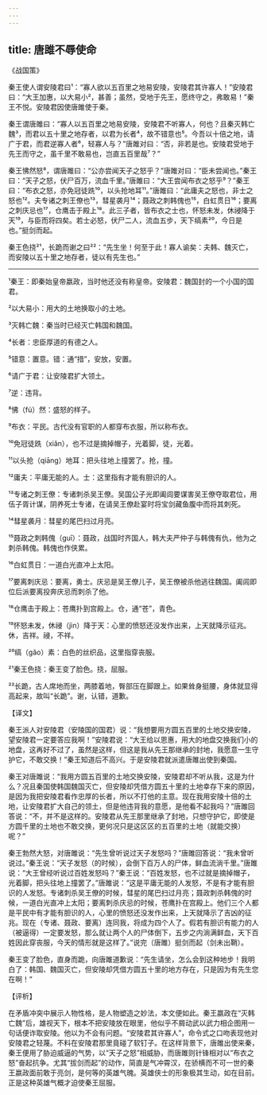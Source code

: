 ```yaml
---
---
---
```

title: 唐雎不辱使命
---




《战国策》

秦王使人谓安陵君曰¹：“寡人欲以五百里之地易安陵，安陵君其许寡人！”安陵君曰：“大王加惠，以大易小²，甚善；虽然，受地于先王，愿终守之，弗敢易！”秦王不悦。安陵君因使唐雎使于秦。

秦王谓唐雎曰：“寡人以五百里之地易安陵，安陵君不听寡人，何也？且秦灭韩亡魏³，而君以五十里之地存者，以君为长者⁴，故不错意也⁵。今吾以十倍之地，请广于君，而君逆寡人者⁶，轻寡人与？”唐雎对曰：“否，非若是也。安陵君受地于先王而守之，虽千里不敢易也，岂直五百里哉⁷？”

秦王怫然怒⁸，谓唐雎曰：“公亦尝闻天子之怒乎？”唐雎对曰：“臣未尝闻也。”秦王曰：“天子之怒，伏尸百万，流血千里。”唐雎曰：“大王尝闻布衣之怒乎⁹？”秦王曰：“布衣之怒，亦免冠徒跣¹⁰，以头抢地耳¹¹。”唐雎曰：“此庸夫之怒也，非士之怒也¹²。夫专诸之刺王僚也¹³，彗星袭月¹⁴；聂政之刺韩傀也¹⁵，白虹贯日¹⁶；要离之刺庆忌也¹⁷，仓鹰击于殿上¹⁸。此三子者，皆布衣之士也，怀怒未发，休祲降于天¹⁹，与臣而将四矣。若士必怒，伏尸二人，流血五步，天下缟素²⁰，今日是也。”挺剑而起。

秦王色挠²¹，长跪而谢之曰²²：“先生坐！何至于此！寡人谕矣：夫韩、魏灭亡，而安陵以五十里之地存者，徒以有先生也。”



***



¹秦王：即秦始皇帝嬴政，当时他还没有称皇帝。安陵君：魏国封的一个小国的国君。

²以大易小：用大的土地换取小的土地。

³灭韩亡魏：秦当时已经灭亡韩国和魏国。

⁴长者：忠臣厚道的有德之人。

⁵错意：置意。错：通“措”，安放，安置。

⁶请广于君：让安陵君扩大领土。

⁷逆：违背。

⁸怫（fú）然：盛怒的样子。

⁹布衣：平民。古代没有官职的人都穿布衣服，所以称布衣。

¹⁰免冠徒跣（xiǎn），也不过是摘掉帽子，光着脚，徒，光着。

¹¹以头抢（qiāng）地耳：把头往地上撞罢了。抢，撞。

¹²庸夫：平庸无能的人。士：这里指有才能有胆识的人。

¹³专诸之刺王僚：专诸刺杀吴王僚。吴国公子光即阖闾要谋害吴王僚夺取君位，用伍子胥计谋，阴养死士专诸，在请吴王僚赴宴时将宝剑藏鱼腹中而将其刺死。

¹⁴彗星袭月：彗星的尾巴扫过月亮。

¹⁵聂政之刺韩傀（guī）：聂政，战国时齐国人，韩大夫严仲子与韩傀有仇，他为之刺杀韩傀。韩傀也作侠累。

¹⁶白虹贯日：一道白光直冲上太阳。

¹⁷要离刺庆忌：要离，勇士。庆忌是吴王僚儿子，吴王僚被杀他逃往魏国。阖闾即位后派要离投奔庆忌而刺杀了他。

¹⁸仓鹰击于殿上：苍鹰扑到宫殿上。仓，通“苍”，青色。

¹⁹怀怒未发，休祲（jìn）降于天：心里的愤怒还没发作出来，上天就降示征兆。休，吉祥。祲，不祥。

²⁰缟（gǎo）素：白色的丝织品，这里指穿丧服。

²¹秦王色挠：秦王变了脸色。挠，屈服。

²²长跪，古人席地而坐，两膝着地，臀部压在脚跟上。如果耸身挺腰，身体就显得高起来，故叫“长跪”。谢，认错，道歉。

【译文】

秦王派人对安陵君（安陵国的国君）说：“我想要用方圆五百里的土地交换安陵，望安陵君一定要答应我啊！”安陵君说：“大王给以恩惠，用大的地盘交换我们小的地盘，这再好不过了，虽然是这样，但这是我从先王那继承的封地，我愿意一生守护它，不敢交换！”秦王知道后不高兴。于是安陵君就派遣唐雎出使到秦国。

秦王对唐雎说：“我用方圆五百里的土地交换安陵，安陵君却不听从我，这是为什么？况且秦国使韩国魏国灭亡，但安陵却凭借方圆五十里的土地幸存下来的原因，是因为我把安陵君看作忠厚的长者，所以不打他的主意。现在我用安陵十倍的土地，让安陵君扩大自己的领土，但是他违背我的意愿，是他看不起我吗？”唐雎回答说：“不，并不是这样的。安陵君从先王那里继承了封地，只想守护它，即使是方圆千里的土地也不敢交换，更何况只是这区区的五百里的土地（就能交换）呢？”

秦王勃然大怒，对唐雎说：“先生曾听说过天子发怒吗？”唐雎回答说：“我未曾听说过。”秦王说：“天子发怒（的时候），会倒下百万人的尸体，鲜血流淌千里。”唐雎说：“大王曾经听说过百姓发怒吗？”秦王说：“百姓发怒，也不过就是摘掉帽子，光着脚，把头往地上撞罢了。”唐雎说：“这是平庸无能的人发怒，不是有才能有胆识的人发怒。专诸刺杀吴王僚的时候，彗星的尾巴扫过月亮；聂政刺杀韩傀的时候，一道白光直冲上太阳；要离刺杀庆忌的时候，苍鹰扑在宫殿上。他们三个人都是平民中有才能有胆识的人，心里的愤怒还没发作出来，上天就降示了吉凶的征兆。现在（专诸、聂政、要离）连同我，将成为四个人了。假若有胆识有能力的人（被逼得）一定要发怒，那么就让两个人的尸体倒下，五步之内淌满鲜血，天下百姓因此穿丧服，今天的情形就是这样了。”说完（唐雎）挺剑而起（剑未出鞘）。

秦王变了脸色，直身而跪，向唐雎道歉说：“先生请坐，怎么会到这种地步！我明白了：韩国、魏国灭亡，但安陵却凭借方圆五十里的地方存在，只是因为有先生您在啊！”

【评析】

在矛盾冲突中展示人物性格，是人物塑造之妙法，本文便如此。秦王嬴政在“灭韩亡魏”后，雄视天下，根本不把安陵放在眼里，他似乎不屑动武以武力相企图用一句话便诈取安陵。他以为不会有问题。“安陵君其许寡人”，命令式之口吻表现他对安陵君之轻蔑。不料在安陵君那里竟碰了软钉子。在这样背景下，唐雎出使来秦，秦王便用了胁迫威逼的气势，以“天子之怒”相威胁，而唐雎则针锋相对以“布衣之怒”奋起抗争。尤其“拔剑而起”的动作，简直是气冲霄汉，在骄横而不可一世的秦王嬴政面前敢于亮剑，是何等的英雄气魄。英雄侠士的形象极其生动，如在目前。正是这种英雄气概才迫使秦王屈服。